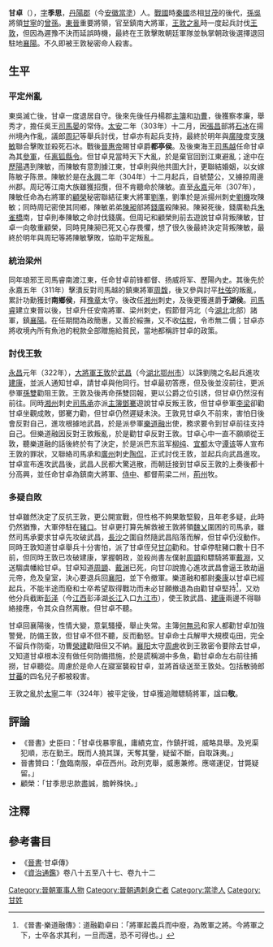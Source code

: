 {{Infobox Biography
| subject_name   = 甘卓
| image_name     = 
| image_size     = 
| image_caption  = 
| date_of_birth  = ？
| place_of_birth = 
| date_of_death  = 322年
| place_of_death = [[東晉|東晉]][[梁州|梁州]][[襄陽|襄陽]]
| occupation     = [[東晉|東晉]]鎮南大將軍
}}'''甘卓'''（{{bd|3世紀||322年|catIdx=G}}），[[表字|字]]'''季思'''，[[丹陽郡|丹陽郡]]（今[[安徽|安徽]][[當塗|當塗]]）人。[[戰國時代|戰國]]時[[秦國|秦國]]丞相[[甘茂|甘茂]]的後代，[[孫吳|孫吳]]將領[[甘寧|甘寧]]的[[曾孫|曾孫]]。[[東晉|東晉]]重要將領，官至鎮南大將軍，[[王敦之亂|王敦之亂]]時一度起兵討伐[[王敦|王敦]]，但因為遲豫不決而延誤時機，最終在王敦擊敗朝廷軍隊並執掌朝政後選擇退回駐地[[襄陽|襄陽]]。不久即被王敦秘密命人殺害。

== 生平 ==
=== 平定州亂 ===
東吳滅亡後，甘卓一度退居自守。後來先後任丹楊郡[[主簿|主簿]]和[[功曹|功曹]]，後獲察孝廉，舉秀才，擔任吳王[[司馬晏|司馬晏]]的常侍。[[太安_(晋)|太安]]二年（303年）十二月，因[[張昌|張昌]]部將[[石冰|石冰]]在揚州境內作亂，議郎[[周玘|周玘]]等舉兵討伐，甘卓亦有起兵支持，最終於明年與[[廣陵|廣陵]]度支[[陈敏_(西晋)|陳敏]]聯合擊敗並殺死石冰。戰後[[晉惠帝|晉惠帝]]賜甘卓爵'''都亭侯'''。及後東海王[[司馬越|司馬越]]任命甘卓為其[[參軍|參軍]]，任[[离狐|离狐]][[縣令|縣令]]。但甘卓見當時天下大亂，於是棄官回到江東避亂；途中在[[歷陽|歷陽]]遇到陳敏，而陳敏有意割據江東，甘卓則與他共圖大計，更聯結婚姻，以女嫁陈敏子陈景。陳敏於是在[[永兴_(晋惠帝)|永興]]二年（304年）十二月起兵，自號楚公，又擄掠周邊州郡。周玘等江南大族雖獲招攬，但不肯聽命於陳敏。直至[[永嘉_(西晋)|永嘉]]元年（307年），陳敏任命為右將軍的[[顧榮|顧榮]]秘密聯結征東大將軍[[劉準|劉準]]，劉準於是派揚州刺史[[劉機|劉機]]攻陳敏；同時周玘密使其同鄉，陳敏弟弟[[陳昶|陳昶]]部將[[錢廣|錢廣]]殺陳昶。陳昶死後，錢廣勒兵[[朱雀橋|朱雀橋]]南，甘卓則奉陳敏之命討伐錢廣。但周玘和顧榮則前去遊說甘卓背叛陳敏，甘卓一向敬重顧榮，同時見陳昶已死又心存畏懼，想了很久後最終決定背叛陳敏，最終於明年與周玘等將陳敏擊敗，協助平定叛亂。

=== 統治梁州 ===
同年琅邪王司馬睿南渡江東，任命甘卓前锋都督、扬威将军、歷陽內史。其後先於永嘉五年（311年）擊潰反對司馬越的鎮東將軍[[周馥_(晋朝)|周馥]]，後又參與討平[[杜弢|杜弢]]的叛亂，累計功勳獲封'''南鄉侯'''，拜[[豫章|豫章]]太守。後改任[[湘州|湘州]]刺史，及後更獲進爵'''<nowiki>于</nowiki>湖侯'''。[[司馬睿|司馬睿]]建立東晉以後，甘卓升任安南將軍、梁州刺史，假節督沔北（今[[湖北|湖北]]北部）諸軍，鎮[[襄陽|襄陽]]。在任期間為政簡惠，又善於綏撫，又不收[[估稅|估稅]]，令市無二價；甘卓亦將收境內所有魚池的稅款全部贈施給貧民，當地都稱許甘卓的政策。

=== 討伐王敦 ===
[[永昌_(東晉)|永昌]]元年（322年），[[大将军_(东亚)|大將軍]][[王敦|王敦]]於[[武昌|武昌]]（今[[湖北|湖北]][[鄂州市|鄂州市]]）以誅劉隗之名起兵進攻[[建康|建康]]，並派人通知甘卓，請甘卓與他同行。甘卓最初答應，但及後並沒前往，更派參軍[[孫雙|孫雙]]勸阻王敦。王敦及後再命孫雙回報，更以公爵之位引誘，但甘卓仍然沒有前往。同時[[湘州|湘州]]刺史[[司马承_(谯王)|司馬承]]亦派[[主簿|主簿]][[鄧騫|鄧騫]]遊說甘卓反叛王敦，但甘卓參軍[[李梁|李梁]]卻勸甘卓坐觀成敗，鄧騫力勸，但甘卓仍然遲疑未決。王敦見甘卓久不前來，害怕日後會反對自己，進攻根據地武昌，於是派參軍[[樂道融|樂道融]]出使，務求要令到甘卓前往支持自己。但樂道融因反對王敦叛亂，於是勸甘卓反對王敦。甘卓心中一直不願順從王敦，聽樂道融的話後終於有了決定，於是派巴东监军[[柳纯|柳纯]]、[[宜都|宜都]]太守[[谭该|谭该]]等人宣布王敦的罪狀，又聯絡司馬承和[[廣州_(古代)|廣州]]刺史[[陶侃|陶侃]]，正式討伐王敦，並起兵向武昌進攻。甘卓宣布進攻武昌後，武昌人民都大驚逃散，而朝廷接到甘卓反王敦的上奏後都十分高興，並任命甘卓為鎮南大將軍、[[侍中|侍中]]、都督荊梁二州，[[荊州|荊州]]牧。

=== 多疑自敗 ===
甘卓雖然決定了反抗王敦，更公開宣戰，但性格不夠果敢堅毅，且年老多疑，此時仍然猶豫，大軍停駐在[[豬口|豬口]]。甘卓更打算先解救被王敦將領[[魏乂|魏乂]]圍困的司馬承，雖然司馬承要求甘卓先攻破武昌，[[長沙|長沙]]之圍自然隨武昌陷落而解，但甘卓仍沒動作。同時王敦知道甘卓舉兵十分害怕，派了甘卓侄兒[[甘卬|甘卬]]勸和。甘卓停駐豬口數十日不前，但同時王敦已攻破建康，掌握朝政，並殺尚書左僕射[[周顗|周顗]]和驃騎將軍[[戴淵|戴淵]]，又送騶虞幡給甘卓。甘卓知道[[周顗|周顗]]、[[戴渊|戴渊]]已死，向甘卬說擔心進攻武昌會逼王敦劫逼元帝，危及皇室，決心要退兵回[[襄阳|襄阳]]，並下令撤軍。樂道融和都尉[[秦康|秦康]]以甘卓已經起兵，不能半途而廢和士卒希望取得戰功而未必甘願撤退為由勸甘卓堅持<ref>《晉書·樂道融傳》：道融勸卓曰：「將軍起義兵而中廢，為敗軍之將。今將軍之下，士卒各求其利，一旦而還，恐不可得也。」</ref>，又劝他分兵截断[[彭泽|彭泽]]（今[[江西|江西]]彭泽湖[[长江|长江]]入口[[九江市|九江市]]），使王敦武昌、[[建康|建康]]兩邊不得聯絡接應，令其众自然离散。但甘卓不聽。

甘卓回襄陽後，性情大變，意氣騷擾，舉止失常。主簿[[何無忌|何無忌]]和家人都勸甘卓加強警覺，防備王敦，但甘卓不但不聽，反而動怒。甘卓命士兵解甲大規模屯田，完全不留兵作防衛，功曹[[榮建|榮建]]勸阻但又不納。[[襄阳|襄阳]]太守[[周慮|周慮]]收到王敦密令要除去甘卓，又知道甘卓根本沒有做任何防備措施，於是謊稱湖中多魚，勸甘卓命左右前往捕撈，甘卓聽從。周慮於是命人在寢室襲殺甘卓，並將首级送至王敦处。包括散骑郎[[甘蕃|甘蕃]]的四名兒子都被殺害。

王敦之亂於[[太宁_(晋)|太寧]]二年（324年）被平定後，甘卓獲追贈驃騎將軍，諡曰'''敬'''。

== 評論 ==
*《晉書》史臣曰：「甘卓伐暴寧亂，庸績克宜，作鎮扞城，威略具舉。及兇渠犯順，志在勤王。既而人撓其謀，天奪其鑒，疑留不斷，自取誅夷。」
*晉書贊曰：「[[應詹|詹]]臨南服，卓莅西州。政刑克舉，威惠兼修。應嗟運促，甘斃疑留。」
*顧榮：「甘季思忠款盡誠，膽幹殊快。」

== 注釋 ==
<div class="references-small">
<references />
</div>

== 參考書目 ==
*《[[晉書|晉書]]·甘卓傳》
*《[[資治通鑑|資治通鑑]]》卷八十五至八十七、卷九十二

[[Category:晉朝軍事人物|Category:晉朝軍事人物]]
[[Category:晉朝遇刺身亡者|Category:晉朝遇刺身亡者]]
[[Category:當塗人|Category:當塗人]]
[[Category:甘姓|Category:甘姓]]